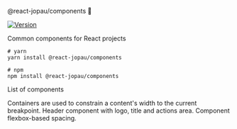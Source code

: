 
<Meta title="About" />

<SBTitle>@react-jopau/components 👋</SBTitle>
<p>
  <a href="https://www.npmjs.com/package/@react-jopau/components" target="_blank" rel="noreferrer">
    <img alt="Version" src="https://img.shields.io/npm/v/@react-jopau/components.svg" />
  </a>
</p>

<SBDescription>Common components for React projects</SBDescription>

```shell dark
# yarn
yarn install @react-jopau/components

# npm
npm install @react-jopau/components
```

<SBSubTitle>List of components</SBSubTitle>

<ThemeProvider config={getThemeStored()}>
  <div className="!my-10 grid grid-cols-3 gap-5">

[//]: # 'AUTO-GENERATED-CONTENT:START'

<SBCard title="Container" kind="components-container">
  Containers are used to constrain a content's width to the current breakpoint.
</SBCard>
<SBCard title="Header" kind="components-header">
  Header component with logo, title and actions area.
</SBCard>
<SBCard title="Space" kind="components-space">
  Component flexbox-based spacing.
</SBCard>

[//]: # 'AUTO-GENERATED-CONTENT:END'

  </div>
</ThemeProvider>
